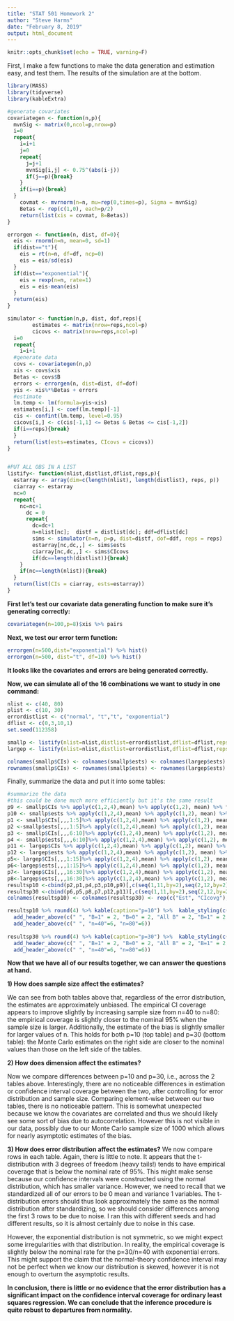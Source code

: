 ---
title: "STAT 501 Homework 2"
author: "Steve Harms"
date: "February 8, 2019"
output: html_document
---

```{r setup, include=FALSE}
knitr::opts_chunk$set(echo = TRUE, warning=F)
```

First, I make a few functions to make the data generation and estimation easy, and test them. The results of the simulation are at the bottom.
```{r}
library(MASS)
library(tidyverse)
library(kableExtra)

#generate covariates
covariategen <- function(n,p){
  mvnSig <- matrix(0,ncol=p,nrow=p)
  i=0
  repeat{
    i=i+1
    j=0
    repeat{
      j=j+1
      mvnSig[i,j] <- 0.75^(abs(i-j))
      if(j==p){break}
    }
    if(i==p){break}
  }
    covmat <- mvrnorm(n=n, mu=rep(0,times=p), Sigma = mvnSig)
    Betas <- rep(c(1,0), each=p/2)
    return(list(xis = covmat, B=Betas))
}

errorgen <- function(n, dist, df=0){
  eis <- rnorm(n=n, mean=0, sd=1)
  if(dist=="t"){
    eis = rt(n=n, df=df, ncp=0)
    eis = eis/sd(eis)
  }
  if(dist=="exponential"){
    eis = rexp(n=n, rate=1)
    eis = eis-mean(eis)
  }
  return(eis)
}

simulator <- function(n,p, dist, dof,reps){
        estimates <- matrix(nrow=reps,ncol=p)
        cicovs <- matrix(nrow=reps,ncol=p)
  i=0
  repeat{
    i=i+1
  #generate data
  covs <- covariategen(n,p)
  xis <- covs$xis
  Betas <- covs$B
  errors <- errorgen(n, dist=dist, df=dof)
  yis <- xis%*%Betas + errors
  #estimate
  lm.temp <- lm(formula=yis~xis)
  estimates[i,] <- coef(lm.temp)[-1]
  cis <- confint(lm.temp, level=0.95)
  cicovs[i,] <- c(cis[-1,1] <= Betas & Betas <= cis[-1,2])
  if(i==reps){break}
  }
  return(list(ests=estimates, CIcovs = cicovs))
}


#PUT ALL OBS IN A LIST
listify<- function(nlist,distlist,dflist,reps,p){
  estarray <- array(dim=c(length(nlist), length(distlist), reps, p))
  ciarray <- estarray
  nc=0
  repeat{
    nc=nc+1
      dc = 0
      repeat{
        dc=dc+1
        n=nlist[nc];  distf = distlist[dc]; ddf=dflist[dc]
        sims <- simulator(n=n, p=p, dist=distf, dof=ddf, reps = reps)
        estarray[nc,dc,,] <- sims$ests
        ciarray[nc,dc,,] <- sims$CIcovs
        if(dc==length(distlist)){break}
    }
    if(nc==length(nlist)){break}
  }
  return(list(CIs = ciarray, ests=estarray))
}
```
**First let's test our covariate data generating function to make sure it's generating correctly:**
```{r}
covariategen(n=100,p=8)$xis %>% pairs 
```

**Next, we test our error term function:**
```{r}
errorgen(n=500,dist="exponential") %>% hist()
errorgen(n=500, dist="t", df=10) %>% hist()
```



**It looks like the covariates and errors are being generated correctly.**

**Now, we can simulate all of the 16 combinations we want to study in one command:**
```{r}
nlist <- c(40, 80)
plist <- c(10, 30)
errordistlist <- c("normal", "t","t", "exponential")
dflist <- c(0,3,10,1)
set.seed(112358)

smallp <- listify(nlist=nlist,distlist=errordistlist,dflist=dflist,reps=1000,p=10)
largep <- listify(nlist=nlist,distlist=errordistlist,dflist=dflist,reps=1000,p=30)

colnames(smallp$CIs) <- colnames(smallp$ests) <- colnames(largep$ests) <-colnames(largep$CIs) <- paste(errordistlist, c("", "3","10",""))
rownames(smallp$CIs) <- rownames(smallp$ests) <- rownames(largep$ests) <-rownames(largep$CIs) <- c("n=40", "n=80")
```

Finally, summarize the data and put it into some tables:
```{r}
#summarize the data
#this could be done much more efficiently but it's the same result
p9 <- smallp$CIs %>% apply(c(1,2,4),mean) %>% apply(c(1,2), mean) %>% t
p10 <- smallp$ests %>% apply(c(1,2,4),mean) %>% apply(c(1,2), mean) %>% t
p1 <- smallp$CIs[,,,1:5]%>% apply(c(1,2,4),mean) %>% apply(c(1,2), mean) %>% t
p2 <-smallp$ests[,,,1:5]%>% apply(c(1,2,4),mean) %>% apply(c(1,2), mean) %>% t
p3 <- smallp$CIs[,,,6:10]%>% apply(c(1,2,4),mean) %>% apply(c(1,2), mean) %>% t
p4 <- smallp$ests[,,,6:10]%>% apply(c(1,2,4),mean) %>% apply(c(1,2), mean) %>% t
p11 <- largep$CIs %>% apply(c(1,2,4),mean) %>% apply(c(1,2), mean) %>% t
p12 <- largep$ests %>% apply(c(1,2,4),mean) %>% apply(c(1,2), mean) %>% t
p5<- largep$CIs[,,,1:15]%>% apply(c(1,2,4),mean) %>% apply(c(1,2), mean) %>% t
p6<-largep$ests[,,,1:15]%>% apply(c(1,2,4),mean) %>% apply(c(1,2), mean) %>% t
p7<- largep$CIs[,,,16:30]%>% apply(c(1,2,4),mean) %>% apply(c(1,2), mean) %>% t
p8<-largep$ests[,,,16:30]%>% apply(c(1,2,4),mean) %>% apply(c(1,2), mean) %>% t
resultsp10 <-cbind(p2,p1,p4,p3,p10,p9)[,c(seq(1,11,by=2),seq(2,12,by=2))]
resultsp30 <-cbind(p6,p5,p8,p7,p12,p11)[,c(seq(1,11,by=2),seq(2,12,by=2))]
colnames(resultsp10) <- colnames(resultsp30) <- rep(c("Est", "CIcovg"),times=6)

resultsp10 %>% round(4) %>% kable(caption="p=10") %>%  kable_styling(c("striped", "bordered")) %>%
  add_header_above(c(" ", "B=1" = 2, "B=0" = 2, "All B" = 2, "B=1" = 2, "B=0" = 2, "All B" = 2)) %>%
  add_header_above(c(" ", "n=40"=6, "n=80"=6))
  
resultsp30 %>% round(4) %>% kable(caption="p=30") %>%  kable_styling(c("striped", "bordered")) %>%
  add_header_above(c(" ", "B=1" = 2, "B=0" = 2, "All B" = 2, "B=1" = 2, "B=0" = 2, "All B" = 2)) %>%
  add_header_above(c(" ", "n=40"=6, "n=80"=6))
```

**Now that we have all of our results together, we can answer the questions at hand.**

**1) How does sample size affect the estimates?**

We can see from both tables above that, regardless of the error distribution, the estimates are approximately unbiased. The empirical CI coverage appears to improve slightly by increasing sample size from n=40 to n=80: the empirical coverage is slightly closer to the nominal 95% when the sample size is larger. Additionally, the estimate of the bias is slightly smaller for larger values of n. This holds for both p=10 (top table) and p=30 (bottom table): the Monte Carlo estimates on the right side are closer to the nominal values than those on the left side of the tables.

**2) How does dimension affect the estimates?**

Now we compare differences between p=10 and p=30, i.e., across the 2 tables above. Interestingly, there are no noticeable differences in estimation or confidence interval coverage between the two, after controlling for error distribution and sample size. Comparing element-wise between our two tables, there is no noticeable pattern. This is somewhat unexpected because we know the covariates are correlated and thus we should likely see some sort of bias due to autocorrelation. However this is not visible in our data, possibly due to our Monte Carlo sample size of 1000 which allows for nearly asymptotic estimates of the bias.

**3) How does error distribution affect the estimates?**
We now compare rows in each table. Again, there is little to note. It appears that the t-distribution with 3 degrees of freedom (heavy tails!) tends to have empirical coverage that is below the nominal rate of 95%. This might make sense because our confidence intervals were constructed using the normal distribution, which has smaller variance. However, we need to recall that we standardized all of our errors to be 0 mean and variance 1 variables. The t-distribution errors should thus look approximately the same as the normal distribution after standardizing, so we should consider differences among the first 3 rows to be due to noise. I ran this with different seeds and had different results, so it is almost certainly due to noise in this case.

However, the exponential distribution is not symmetric, so we might expect some irregularities with that distribution. In reality, the empirical coverage is slightly below the nominal rate for the p=30/n=40 with exponential errors. This might support the claim that the normal-theory confidence interval may not be perfect when we know our distribution is skewed, however it is not enough to overturn the asymptotic results.

**In conclusion, there is little or no evidence that the error distribution has a significant impact on the confidence interval coverage for ordinary least squares regression. We can conclude that the inference procedure is quite robust to departures from normality.**